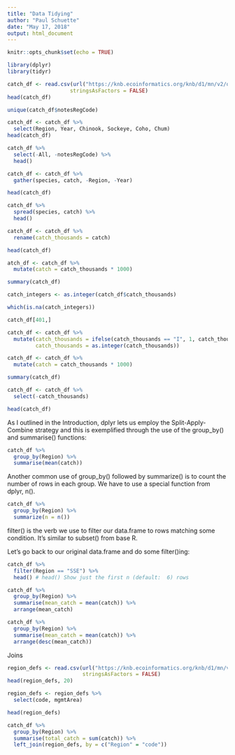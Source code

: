 ```yaml
---
title: "Data Tidying"
author: "Paul Schuette"
date: "May 17, 2018"
output: html_document
---
```


```r
knitr::opts_chunk$set(echo = TRUE)
```

```r
library(dplyr)
library(tidyr)
```

```r
catch_df <- read.csv(url("https://knb.ecoinformatics.org/knb/d1/mn/v2/object/df35b.302.1", method = "libcurl"),
                    stringsAsFactors = FALSE)
head(catch_df)
```
```r
unique(catch_df$notesRegCode)
```

```r
catch_df <- catch_df %>% 
  select(Region, Year, Chinook, Sockeye, Coho, Chum)
head(catch_df)
```


```r
catch_df %>% 
  select(-All, -notesRegCode) %>% 
  head()
```


```r
catch_df <- catch_df %>% 
  gather(species, catch, -Region, -Year)

head(catch_df)
```

```r
catch_df %>% 
  spread(species, catch) %>% 
  head()
```

```r
catch_df <- catch_df %>% 
  rename(catch_thousands = catch)

head(catch_df)
```

```r
atch_df <- catch_df %>%
  mutate(catch = catch_thousands * 1000)
```

```r
summary(catch_df)
```

```r
catch_integers <- as.integer(catch_df$catch_thousands)
```

```r
which(is.na(catch_integers))
```

```r
catch_df[401,]
```

```r
catch_df <- catch_df %>%
  mutate(catch_thousands = ifelse(catch_thousands == "I", 1, catch_thousands),
         catch_thousands = as.integer(catch_thousands))
```


```r
catch_df <- catch_df %>%
  mutate(catch = catch_thousands * 1000)

summary(catch_df)
```

```r
catch_df <- catch_df %>% 
  select(-catch_thousands)

head(catch_df)
```

As I outlined in the Introduction, dplyr lets us employ the Split-Apply-Combine strategy and this is exemplified through the use of the group_by() and summarise() functions:

```r
catch_df %>% 
  group_by(Region) %>%
  summarise(mean(catch))
```

Another common use of group_by() followed by summarize() is to count the number of rows in each group. We have to use a special function from dplyr, n().

```r
catch_df %>% 
  group_by(Region) %>%
  summarize(n = n())
```

filter() is the verb we use to filter our data.frame to rows matching some condition. It’s similar to subset() from base R.

Let’s go back to our original data.frame and do some filter()ing:

```r
catch_df %>% 
  filter(Region == "SSE") %>% 
  head() # head() Show just the first n (default:  6) rows
```

```r
catch_df %>% 
  group_by(Region) %>% 
  summarise(mean_catch = mean(catch)) %>% 
  arrange(mean_catch)
```

```r
catch_df %>% 
  group_by(Region) %>% 
  summarise(mean_catch = mean(catch)) %>% 
  arrange(desc(mean_catch))
```

Joins

```r
region_defs <- read.csv(url("https://knb.ecoinformatics.org/knb/d1/mn/v2/object/df35b.303.1", method = "libcurl"),
                        stringsAsFactors = FALSE)
head(region_defs, 20)
```

```r
region_defs <- region_defs %>% 
  select(code, mgmtArea)

head(region_defs)
```

```r
catch_df %>% 
  group_by(Region) %>% 
  summarise(total_catch = sum(catch)) %>% 
  left_join(region_defs, by = c("Region" = "code"))
```

